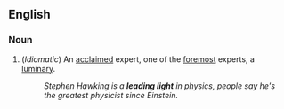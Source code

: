 ==English==

===Noun===
{{en-noun}}

# (''Idiomatic'') An [[acclaimed]] expert, one of the [[foremost]] experts, a [[luminary]].
#:''Stephen Hawking is a '''leading light''' in physics, people say he's the greatest physicist since Einstein.''